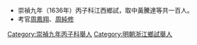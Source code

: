 *崇禎九年（1636年）丙子科江西鄉試，取中黃騰達等共一百人。
*考官[[周鳳翔|周鳳翔]]、[[周純修|周純修]]
[[Category:崇禎九年丙子科舉人|Category:崇禎九年丙子科舉人]]
[[Category:明朝浙江鄉試舉人|Category:明朝浙江鄉試舉人]]